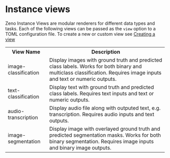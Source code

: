 # Instance views

Zeno Instance Views are modular renderers for different data types and tasks.
Each of the following views can be passed as the `view` option to a TOML configuration file. To create a new or custom view see [Creating a view](/docs/views/new-view)

<table>
  <tr>
    <th>View Name</th>
    <th>Description</th>
  </tr>
  <tr>
    <td>image-classification</td>
    <td>
      Display images with ground truth and predicted class labels. Works for
      both binary and multiclass classification. Requires image inputs and text
      or numeric outputs.
    </td>
  </tr>
  <tr>
    <td>text-classification</td>
    <td>
      Display text with ground truth and predicted class labels. Requires text
      inputs and text or numeric outputs.
    </td>
  </tr>
  <tr>
    <td>audio-transcription</td>
    <td>
      Display audio file along with outputed text, e.g. transcription. Requires
      audio inputs and text outputs.
    </td>
  </tr>
  <tr>
    <td>image-segmentation</td>
    <td>
      Display image with overlayed ground truth and predicted segmentation
      masks. Works for both binary segmentation. Requires image inputs and
      binary image outputs.
    </td>
  </tr>
</table>
